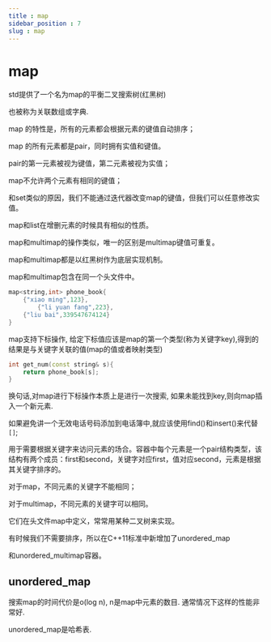 ```yaml
---
title : map
sidebar_position : 7
slug : map
---
```

# map

std提供了一个名为map的平衡二叉搜索树(红黑树)

也被称为关联数组或字典.


map 的特性是，所有的元素都会根据元素的键值自动排序；

map 的所有元素都是pair，同时拥有实值和键值。

pair的第一元素被视为键值，第二元素被视为实值；

map不允许两个元素有相同的键值；

和set类似的原因，我们不能通过迭代器改变map的键值，但我们可以任意修改实值。

map和list在增删元素的时候具有相似的性质。

map和multimap的操作类似，唯一的区别是multimap键值可重复。

map和multimap都是以红黑树作为底层实现机制。

map和multimap包含在同一个头文件中。

```cpp
map<string,int> phone_book{
    {"xiao ming",123},
        {"li yuan fang",223},
    {"liu bai",339547674124}
}
```

map支持下标操作, 给定下标值应该是map的第一个类型(称为关键字key),得到的结果是与关键字关联的值(map的值或者映射类型)

```cpp
int get_num(const string& s){
    return phone_book[s];
}
```
换句话,对map进行下标操作本质上是进行一次搜索, 如果未能找到key,则向map插入一个新元素.

如果避免讲一个无效电话号码添加到电话簿中,就应该使用find()和insert()来代替`[]`;




用于需要根据关键字来访问元素的场合。容器中每个元素是一个pair结构类型，该结构有两个成员：first和second，关键字对应first，值对应second，元素是根据其关键字排序的。

对于map，不同元素的关键字不能相同；

对于multimap，不同元素的关键字可以相同。

它们在头文件map中定义，常常用某种二叉树来实现。

有时候我们不需要排序，所以在C++11标准中新增加了unordered_map

和unordered_multimap容器。

## unordered_map

搜索map的时间代价是o(log n), n是map中元素的数目. 通常情况下这样的性能非常好. 

unordered_map是哈希表. 